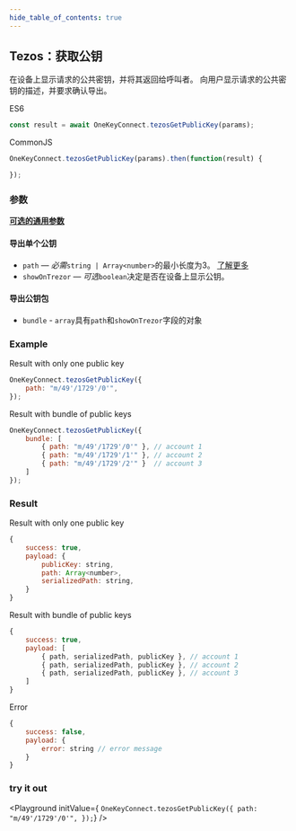 ```yaml
---
hide_table_of_contents: true
---
```


## Tezos：获取公钥
在设备上显示请求的公共密钥，并将其返回给呼叫者。
向用户显示请求的公共密钥的描述，并要求确认导出。

ES6
```javascript
const result = await OneKeyConnect.tezosGetPublicKey(params);
```

CommonJS
```javascript
OneKeyConnect.tezosGetPublicKey(params).then(function(result) {

});
```

### 参数
[****可选的通用参数****](./commonParams)
#### 导出单个公钥
* `path` — *必需*`string | Array<number>`的最小长度为3。 [了解更多](./path)
* `showOnTrezor` — *可选*`boolean`决定是否在设备上显示公钥。

#### 导出公钥包
* `bundle` - `array`具有`path`和`showOnTrezor`字段的对象

### Example
Result with only one public key
```javascript
OneKeyConnect.tezosGetPublicKey({
    path: "m/49'/1729'/0'",
});
```
Result with bundle of public keys
```javascript
OneKeyConnect.tezosGetPublicKey({
    bundle: [
        { path: "m/49'/1729'/0'" }, // account 1
        { path: "m/49'/1729'/1'" }, // account 2
        { path: "m/49'/1729'/2'" }  // account 3
    ]
});
```

### Result
Result with only one public key
```javascript
{
    success: true,
    payload: {
        publicKey: string,
        path: Array<number>,
        serializedPath: string,
    }
}
```

Result with bundle of public keys
```javascript
{
    success: true,
    payload: [
        { path, serializedPath, publicKey }, // account 1
        { path, serializedPath, publicKey }, // account 2
        { path, serializedPath, publicKey }, // account 3
    ]
}
```
Error
```javascript
{
    success: false,
    payload: {
        error: string // error message
    }
}
```


### try it out
<Playground
    initValue={
`OneKeyConnect.tezosGetPublicKey({
    path: "m/49'/1729'/0'",
});`}
/>

